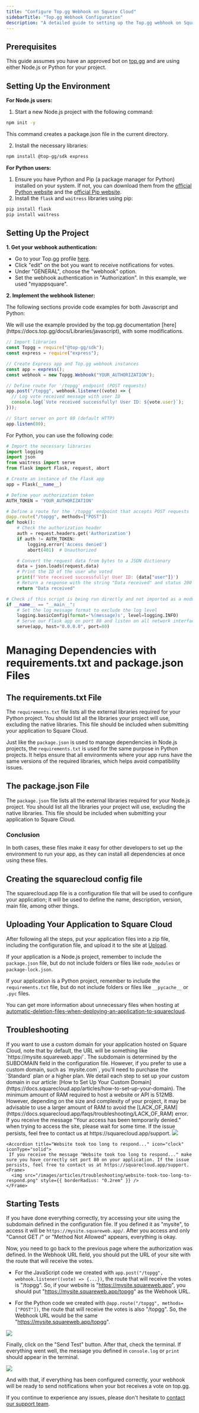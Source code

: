 ```yaml
---
title: "Configure Top.gg Webhook on Square Cloud"
sidebarTitle: "Top.gg Webhook Configuration"
description: "A detailed guide to setting up the Top.gg webhook on Square Cloud."
---
```


## Prerequisites

This guide assumes you have an approved bot on [top.gg](https://top.gg/) and are using either Node.js or Python for your project.

## Setting Up the Environment

**For Node.js users:**

1. Start a new Node.js project with the following command:

```bash Terminal
npm init -y
```

This command creates a package.json file in the current directory.

2. Install the necessary libraries:

```bash Terminal
npm install @top-gg/sdk express
```

**For Python users:**
1. Ensure you have Python and Pip (a package manager for Python) installed on your system. If not, you can download them from the [official Python website](https://www.python.org/) and the [official Pip website](https://pypi.org/).
2. Install the `flask` and `waitress` libraries using pip:

```bash
pip install flask
pip install waitress
```

## Setting Up the Project

**1. Get your webhook authentication:**

  - Go to your Top.gg profile [here](https://top.gg/user/me).
  - Click "edit" on the bot you want to receive notifications for votes.
  - Under "GENERAL", choose the "webhook" option.
  - Set the webhook authentication in "Authorization". In this example, we used "myappsquare".

**2. Implement the webhook listener:**

The following sections provide code examples for both Javascript and Python:

<Tabs>
  <Tab title="Javascript">
    We will use the example provided by the top.gg documentation [here](https://docs.top.gg/docs/Libraries/javascript), with some modifications.

```javascript index.js
// Import libraries
const Topgg = require("@top-gg/sdk");
const express = require("express");

// Create Express app and Top.gg webhook instances
const app = express();
const webhook = new Topgg.Webhook("YOUR_AUTHORIZATION");

// Define route for '/topgg' endpoint (POST requests)
app.post("/topgg", webhook.listener((vote) => {
  // Log vote received message with user ID
  console.log(`Vote received successfully! User ID: ${vote.user}`);
}));

// Start server on port 80 (default HTTP)
app.listen(80);
```
  </Tab>
  <Tab title="Python">
    For Python, you can use the following code:

```python app.py
# Import the necessary libraries
import logging
import json
from waitress import serve
from flask import Flask, request, abort

# Create an instance of the Flask app
app = Flask(__name__)

# Define your authorization token
AUTH_TOKEN = 'YOUR_AUTHORIZATION'

# Define a route for the '/topgg' endpoint that accepts POST requests
@app.route("/topgg", methods=["POST"])
def hook():
    # Check the authorization header
    auth = request.headers.get('Authorization')
    if auth != AUTH_TOKEN:
        logging.error('Access denied')
        abort(401)  # Unauthorized

    # Convert the request data from bytes to a JSON dictionary
    data = json.loads(request.data)
    # Print the ID of the user who voted
    print(f'Vote received successfully! User ID: {data["user"]}')
    # Return a response with the string "Data received" and status 200 to indicate that the request was processed successfully
    return "Data received"

# Check if this script is being run directly and not imported as a module
if __name__ == "__main__":
    # Set the log message format to exclude the log level
    logging.basicConfig(format='%(message)s', level=logging.INFO)
    # Serve our Flask app on port 80 and listen on all network interfaces
    serve(app, host="0.0.0.0", port=80)
```
  </Tab>
</Tabs>

# Managing Dependencies with requirements.txt and package.json Files

## The requirements.txt File

The `requirements.txt` file lists all the external libraries required for your Python project. You should list all the libraries your project will use, excluding the native libraries. This file should be included when submitting your application to Square Cloud.

Just like the `package.json` is used to manage dependencies in Node.js projects, the `requirements.txt` is used for the same purpose in Python projects. It helps ensure that all environments where your app runs have the same versions of the required libraries, which helps avoid compatibility issues.

## The package.json File

The `package.json` file lists all the external libraries required for your Node.js project. You should list all the libraries your project will use, excluding the native libraries. This file should be included when submitting your application to Square Cloud.

### Conclusion

In both cases, these files make it easy for other developers to set up the environment to run your app, as they can install all dependencies at once using these files.

## Creating the squarecloud config file

<Card title="Learn about: how to make the configuration file for Square Cloud." icon="link" href="https://docs.squarecloud.app/getting-started/config-file">
The squarecloud.app file is a configuration file that will be used to configure your application; it will be used to define the name, description, version, main file, among other things.
</Card>

## Uploading Your Application to Square Cloud

After following all the steps, put your application files into a zip file, including the configuration file, and upload it to the site at [Upload](https://squarecloud.app/dashboard/upload).

If your application is a Node.js project, remember to include the `package.json` file, but do not include folders or files like `node_modules` or `package-lock.json`.

If your application is a Python project, remember to include the `requirements.txt` file, but do not include folders or files like `__pycache__` or `.pyc` files.

You can get more information about unnecessary files when hosting at [automatic-deletion-files-when-deploying-an-application-to-squarecloud](https://docs.squarecloud.app/faqs/automatic-deletion-files-when-deploying-an-application-to-squarecloud).

## Troubleshooting

<AccordionGroup>
  <Accordion title="Custom Domain" icon="globe" iconType="solid">
    If you want to use a custom domain for your application hosted on Square Cloud, note that by default, the URL will be something like `https://mysite.squareweb.app/`. The subdomain is determined by the SUBDOMAIN field in the configuration file. However, if you prefer to use a custom domain, such as `mysite.com`, you'll need to purchase the `Standard` plan or a higher plan. We detail each step to set up your custom domain in our article: [How to Set Up Your Custom Domain](https://docs.squarecloud.app/articles/how-to-set-up-your-domain).
  </Accordion>

  <Accordion title="Minimum RAM Requirements" icon="memory" iconType="solid">
    The minimum amount of RAM required to host a website or API is 512MB. However, depending on the size and complexity of your project, it may be advisable to use a larger amount of RAM to avoid the [LACK_OF_RAM](https://docs.squarecloud.app/faqs/troubleshooting/LACK_OF_RAM) error.
  </Accordion>

  <Accordion title="Temporary Access Denied" icon="ban" iconType="solid">
    If you receive the message "Your access has been temporarily denied." when trying to access the site, please wait for some time. If the issue persists, feel free to contact us at https://squarecloud.app/support.
    <Frame>
      <img src="/images/articles/troubleshooting/temporarily-denied-access.png" style={{ borderRadius: "0.2rem" }} />
    </Frame>
  </Accordion>
  
    <Accordion title="Website took too long to respond..." icon="clock" iconType="solid">
     If you receive the message "Website took too long to respond..." make sure you have correctly set port 80 on your application. If the issue persists, feel free to contact us at https://squarecloud.app/support.
    <Frame>
      <img src="/images/articles/troubleshooting/website-took-too-long-to-respond.png" style={{ borderRadius: "0.2rem" }} />
    </Frame>
  </Accordion>
</AccordionGroup>

## Starting Tests

If you have done everything correctly, try accessing your site using the subdomain defined in the configuration file. If you defined it as "mysite", to access it will be `https://mysite.squareweb.app/`. After you access and only "Cannot GET /" or "Method Not Allowed" appears, everything is okay.

Now, you need to go back to the previous page where the authorization was defined. In the Webhook URL field, you should put the URL of your site with the route that will receive the votes.

- For the JavaScript code we created with `app.post("/topgg", webhook.listener((vote) => {...})`, the route that will receive the votes is "/topgg". So, if your website is "https://mysite.squareweb.app", you should put "https://mysite.squareweb.app/topgg" as the Webhook URL.

- For the Python code we created with `@app.route("/topgg", methods=["POST"])`, the route that will receive the votes is also "/topgg". So, the Webhook URL would be the same "https://mysite.squareweb.app/topgg".

<Frame>
      <img src="/images/articles/topgg/example-url.png" style={{ borderRadius: "0.2rem" }} />
</Frame>

Finally, click on the "Send Test" button. After that, check the terminal. If everything went well, the message you defined in `console.log` or `print` should appear in the terminal.
<Frame>
      <img src="/images/articles/topgg/example-send.png" style={{ borderRadius: "0.2rem" }} />
</Frame>

And with that, if everything has been configured correctly, your webhook will be ready to send notifications when your bot receives a vote on top.gg.

If you continue to experience any issues, please don't hesitate to [contact our support team](/company/support).